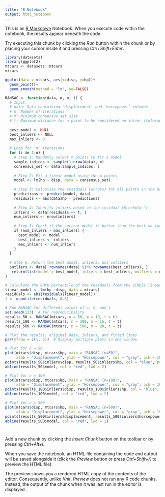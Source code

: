 ```yaml
---
title: "R Notebook"
output: html_notebook
---
```


This is an [R Markdown](http://rmarkdown.rstudio.com) Notebook. When you execute code within the notebook, the results appear beneath the code. 

Try executing this chunk by clicking the *Run* button within the chunk or by placing your cursor inside it and pressing *Ctrl+Shift+Enter*. 

```r
library(datasets) 
library(ggplot2)
mtcars <- datasets::mtcars
mtcars

ggplot(data = mtcars, aes(x=disp, y=hp))+
  geom_point()+
  geom_smooth(method = "lm", se=FALSE)
```
```r
RANSAC <- function(data, n, m, t) {
  # Input:
  # data: Data containing 'displacement' and 'horsepower' columns
  # n: Number of iterations
  # m: Minimum consensus set size
  # t: Maximum distance for a point to be considered an inlier (tolerance)
  
  best_model <- NULL
  best_inliers <- NULL
  max_inliers <- 0
  
  # Loop for 'n' iterations
  for (i in 1:n) {
    # Step 1: Randomly select m points to fit a model
    sample_indices <- sample(1:nrow(data), m)
    consensus_set <- data[sample_indices, ]
    
    # Step 2: Fit a linear model using the m points
    model <- lm(hp ~ disp, data = consensus_set)
    
    # Step 3: Calculate the residuals (errors) for all points in the dataset
    predictions <- predict(model, data)
    residuals <- abs(data$hp - predictions)
    
    # Step 4: Identify inliers based on the residual threshold 't'
    inliers <- data[residuals <= t, ]
    num_inliers <- nrow(inliers)
    
    # Step 5: Check if the current model is better than the best so far
    if (num_inliers > max_inliers) {
      best_model <- model
      best_inliers <- inliers
      max_inliers <- num_inliers
    }
  }
  
  # Step 6: Return the best model, inliers, and outliers
  outliers <- data[!rownames(data) %in% rownames(best_inliers), ]
   return(list(model = best_model, inliers = best_inliers, outliers = outliers))
}
```


```r
# Calculate the 80th percentile of the residuals from the simple linear fit
linear_model <- lm(hp ~disp, data = mtcars)
residuals <- abs(residuals(linear_model))
t <- quantile(residuals, 0.8)

# Run RANSAC for different values of n, m, and t
set.seed(123)  # for reproducibility
results_50 <- RANSAC(mtcars, n = 50, m = 10, t = t)
results_100 <- RANSAC(mtcars, n = 100, m = 15, t = t)
results_500 <- RANSAC(mtcars, n = 500, m = 20, t = t)

# Plot the results: original data, inliers, and fitted lines
par(mfrow = c(1, 3))  # Display multiple plots in one window

# Plot for n = 50
plot(mtcars$disp, mtcars$hp, main = "RANSAC (n=50)", 
     xlab = "Displacement", ylab = "Horsepower", col = "gray", pch = 19)
points(results_50$inliers$disp, results_50$inliers$hp, col = "blue", pch = 19)
abline(results_50$model, col = "red", lwd = 2)

# Plot for n = 100
plot(mtcars$disp, mtcars$hp, main = "RANSAC (n=100)", 
     xlab = "Displacement", ylab = "Horsepower", col = "gray", pch = 19)
points(results_100$inliers$disp, results_100$inliers$hp, col = "blue", pch = 19)
abline(results_100$model, col = "red", lwd = 2)

# Plot for n = 500
plot(mtcars$disp, mtcars$hp, main = "RANSAC (n=500)", 
     xlab = "Displacement", ylab = "Horsepower", col = "gray", pch = 19)
points(results_500$inliers$displacement, results_500$inliers$horsepower, col = "blue", pch = 19)
abline(results_500$model, col = "red", lwd = 2)




```

Add a new chunk by clicking the *Insert Chunk* button on the toolbar or by pressing *Ctrl+Alt+I*.

When you save the notebook, an HTML file containing the code and output will be saved alongside it (click the *Preview* button or press *Ctrl+Shift+K* to preview the HTML file).

The preview shows you a rendered HTML copy of the contents of the editor. Consequently, unlike *Knit*, *Preview* does not run any R code chunks. Instead, the output of the chunk when it was last run in the editor is displayed.
